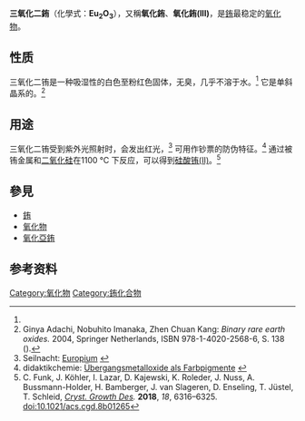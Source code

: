 {{Chembox
| Name = 三氧化二銪
| NameEn = Europium Oxide
| ImageFile = Kristallstruktur Indiumoxid.png
| ImageFile1=Eu2O3.powder.jpg
| IUPACName = Europium(III) oxide
| OtherNames = 氧化銪、氧化銪（Ⅲ）
|Section1={{Chembox Identifiers
| ChemSpiderID_Ref = {{chemspidercite|correct|chemspider}}
| ChemSpiderID = 3441840
| InChI = 1/2Eu.3O/rEu2O3/c3-1-5-2-4
| SMILES = O=[Eu]O[Eu]=O
| InChIKey = RSEIMSPAXMNYFJ-NRICTGFVAC
| StdInChI_Ref = {{stdinchicite|correct|chemspider}}
| StdInChI = 1S/2Eu.3O
| StdInChIKey_Ref = {{stdinchicite|correct|chemspider}}
| StdInChIKey = RSEIMSPAXMNYFJ-UHFFFAOYSA-N
| CASNo_Ref = {{cascite|correct|CAS}}
| CASNo = 1308-96-9
| PubChem = 159371
  }}
|Section2 = {{Chembox Properties
|   Formula = Eu<sub>2</sub>O<sub>3</sub>
|   MolarMass = 351.926
|   Appearance = 白色至淡粉红色粉末<ref name="GESTIS">{{GESTIS|ZVG=109364|CAS=1308-96-9|Datum=25. Januar 2012}}.</ref>
|   Density = 7.40 g/cm<sup>3</sup>
|   MeltingPt = 2291℃<ref name="GESTIS" />
| BoilingPt=4118℃<ref name="GESTIS" />
|   Solubility = 几乎不溶<ref name="GESTIS" />
  }}
| Section8={{Chembox Related
|OtherCations=[[三氧化二钐|三氧化二钐]]<br />[[三氧化二钆|三氧化二钆]]
| OtherAnions=[[三氯化铕|三氯化铕]]
| OtherCpds=[[一氧化铕|一氧化铕]]
}}
}}

'''三氧化二銪'''（化學式：'''Eu<sub>2</sub>O<sub>3</sub>'''），又稱'''氧化銪'''、'''氧化銪(III)'''，是[[銪|銪]]最稳定的[[氧化物|氧化物]]。

== 性质==
三氧化二铕是一种吸湿性的白色至粉红色固体，无臭，几乎不溶于水。<ref name="GESTIS" /> 它是单斜晶系的。<ref name="binary">Ginya Adachi, Nobuhito Imanaka, Zhen Chuan Kang: ''Binary rare earth oxides.'' 2004, Springer Netherlands, ISBN 978-1-4020-2568-6, S. 138 ({{Google Buch | BuchID = NFfrEZo8WdYC| Seite = 138}}).</ref>

== 用途 ==
三氧化二铕受到紫外光照射时，会发出红光，<ref>Seilnacht: [http://www.seilnacht.com/Lexikon/63Europ.htm Europium] {{Wayback|url=http://www.seilnacht.com/Lexikon/63Europ.htm |date=20200512131719 }}</ref> 可用作钞票的防伪特征。<ref>didaktikchemie: [http://daten.didaktikchemie.uni-bayreuth.de/umat/uebergangsmetalle_oxide/uebergangsmetalle_oxide.htm Übergangsmetalloxide als Farbpigmente] {{Wayback|url=http://daten.didaktikchemie.uni-bayreuth.de/umat/uebergangsmetalle_oxide/uebergangsmetalle_oxide.htm |date=20150822080430 }}</ref> 通过被铕金属和[[二氧化硅|二氧化硅]]在1100 °C 下反应，可以得到[[硅酸铕(II)|硅酸铕(II)]]。<ref name="Funk">C. Funk, J. Köhler, I. Lazar, D. Kajewski, K. Roleder, J. Nuss, A. Bussmann-Holder, H. Bamberger, J. van Slageren, D. Enseling, T. Jüstel, T. Schleid, ''[[Crystal_Growth_&_Design|Cryst. Growth Des]].'' '''2018''', ''18'', 6316–6325. [[doi:10.1021/acs.cgd.8b01265|doi:10.1021/acs.cgd.8b01265]]</ref>

== 參見 ==
*[[銪|銪]]
*[[氧化物|氧化物]]
*[[氧化亞銪|氧化亞銪]]

==参考资料==
{{reflist}}
{{铕化合物}}
{{Oxides}}
{{Inorganic-compound-stub}}

[[Category:氧化物|Category:氧化物]]
[[Category:銪化合物|Category:銪化合物]]